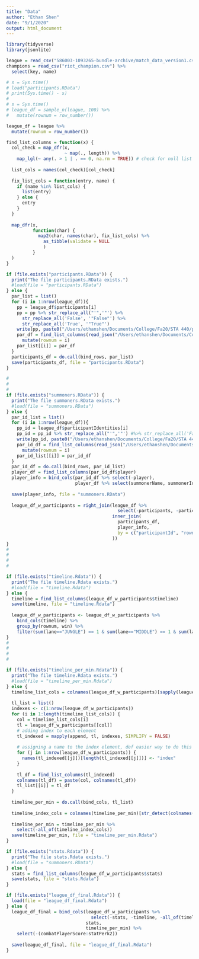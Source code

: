 ```yaml
---
title: "Data"
author: "Ethan Shen"
date: "9/1/2020"
output: html_document
---
```


```r
library(tidyverse)
library(jsonlite)
```


```r
league = read_csv("586003-1093265-bundle-archive/match_data_version1.csv")
champions = read_csv("riot_champion.csv") %>%
  select(key, name)
```


```r
# s = Sys.time()
# load("participants.RData")
# print(Sys.time() - s)
# 
# s = Sys.time()
# league_df = sample_n(league, 100) %>%
#   mutate(rownum = row_number())

league_df = league %>%
  mutate(rownum = row_number())

find_list_columns = function(x) {
  col_check = map_dfr(x, 
                      ~ map(., length)) %>%
    map_lgl(~ any(. > 1 | . == 0, na.rm = TRUE)) # check for null list  elements 
  
  list_cols = names(col_check)[col_check] 
  
  fix_list_cols = function(entry, name) {
    if (name %in% list_cols) {
      list(entry)
    } else {
      entry
    }
  }
  
  map_dfr(x,
          function(char) {
            map2(char, names(char), fix_list_cols) %>%
              as_tibble(validate = NULL
              )
          }
  ) 
}
```


```r
if (file.exists("participants.RData")) {
  print("The file participants.RData exists.")
  #load(file = "participants.RData")
} else {
  par_list = list()
  for (i in 1:nrow(league_df)){
    pp = league_df$participants[i]
    pp = pp %>% str_replace_all("'",'"') %>%
      str_replace_all('False', '"False"') %>%
      str_replace_all('True', '"True"')
    write(pp, paste0("/Users/ethanshen/Documents/College/Fa20/STA 440/par.json"))
    par_df = find_list_columns(read_json("/Users/ethanshen/Documents/College/Fa20/STA 440/par.json")) %>%
      mutate(rownum = i)
    par_list[[i]] = par_df
  }
  participants_df = do.call(bind_rows, par_list)
  save(participants_df, file = "participants.RData")
}

#
#
#
if (file.exists("summoners.RData")) {
  print("The file summoners.RData exists.")
  #load(file = "summoners.RData")
} else {
  par_id_list = list()
  for (i in 1:nrow(league_df)){
    pp_id = league_df$participantIdentities[i]
    pp_id = pp_id %>% str_replace_all("'",'"') #%>% str_replace_all('False', '"False"') # %>% str_replace_all('True', '"True"')
    write(pp_id, paste0("/Users/ethanshen/Documents/College/Fa20/STA 440/par_id.json"))
    par_id_df = find_list_columns(read_json("/Users/ethanshen/Documents/College/Fa20/STA 440/par_id.json")) %>%
      mutate(rownum = i)
    par_id_list[[i]] = par_id_df
  }
  par_id_df = do.call(bind_rows, par_id_list)
  player_df = find_list_columns(par_id_df$player)
  player_info = bind_cols(par_id_df %>% select(-player),
                          player_df %>% select(summonerName, summonerId))
  
  save(player_info, file = "summoners.RData")
  
  league_df_w_participants = right_join(league_df %>% 
                                          select(-participants, -participantIdentities), 
                                        inner_join(
                                          participants_df, 
                                          player_info, 
                                          by = c("participantId", "rownum")
                                        ))
}
#
#
#
#

if (file.exists("timeline.Rdata")) {
  print("The file timeline.Rdata exists.")
  #load(file = "timeline.Rdata")
} else {
  timeline = find_list_columns(league_df_w_participants$timeline)
  save(timeline, file = "timeline.Rdata")
  
  league_df_w_participants <- league_df_w_participants %>% 
    bind_cols(timeline) %>% 
    group_by(rownum, win) %>% 
    filter(sum(lane=="JUNGLE") == 1 & sum(lane=="MIDDLE") == 1 & sum(lane=="TOP") == 1 & sum(lane=="BOTTOM") == 2)
}
#
#
#
#

if (file.exists("timeline_per_min.Rdata")) {
  print("The file timeline.Rdata exists.")
  #load(file = "timeline_per_min.Rdata")
} else {
  timeline_list_cols = colnames(league_df_w_participants)[sapply(league_df_w_participants, typeof) == 'list' & str_detect(colnames(league_df_w_participants), "Deltas")]
  
  tl_list = list()
  indexes <- c(1:nrow(league_df_w_participants))
  for (i in 1:length(timeline_list_cols)) {
    col = timeline_list_cols[i]
    tl = league_df_w_participants[[col]] 
    # adding index to each element 
    tl_indexed = mapply(append, tl, indexes, SIMPLIFY = FALSE) 
    
    # assigning a name to the index element, def easier way to do this 
    for (j in 1:nrow(league_df_w_participants)) {
      names(tl_indexed[[j]])[length(tl_indexed[[j]])] <- "index"
    }
    
    tl_df = find_list_columns(tl_indexed)
    colnames(tl_df) = paste(col, colnames(tl_df))
    tl_list[[i]] = tl_df
  }
  
  timeline_per_min = do.call(bind_cols, tl_list) 
  
  timeline_index_cols = colnames(timeline_per_min)[str_detect(colnames(timeline_per_min), "index")]
  
  timeline_per_min = timeline_per_min %>% 
    select(-all_of(timeline_index_cols))
  save(timeline_per_min, file = "timeline_per_min.Rdata")
}

if (file.exists("stats.Rdata")) {
  print("The file stats.Rdata exists.")
  #load(file = "summoners.RData")
} else {
  stats = find_list_columns(league_df_w_participants$stats)
  save(stats, file = "stats.Rdata")
}

if (file.exists("league_df_final.Rdata")) {
  load(file = "league_df_final.Rdata")
} else {
  league_df_final = bind_cols(league_df_w_participants %>% 
                                select(-stats, -timeline, -all_of(timeline_list_cols)),
                              stats,
                              timeline_per_min) %>% 
    select(-(combatPlayerScore:statPerk2))
  
  save(league_df_final, file = "league_df_final.Rdata")
}
```
